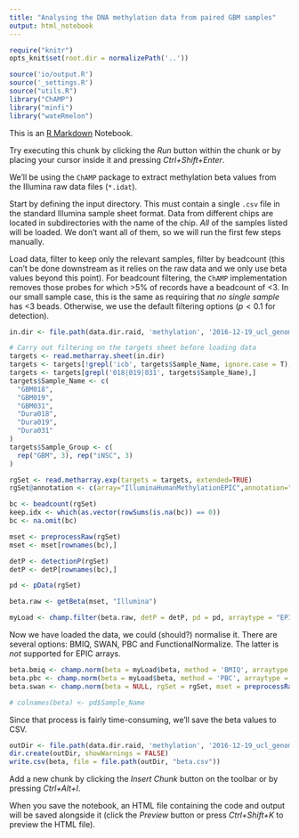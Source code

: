 ```yaml
---
title: "Analysing the DNA methylation data from paired GBM samples"
output: html_notebook
---
```


```r
require("knitr")
opts_knit$set(root.dir = normalizePath('..'))
```


```r
source('io/output.R')
source('_settings.R')
source("utils.R")
library("ChAMP")
library("minfi")
library("wateRmelon")
```

This is an [R Markdown](http://rmarkdown.rstudio.com) Notebook.

Try executing this chunk by clicking the *Run* button within the chunk or by placing your cursor inside it and pressing *Ctrl+Shift+Enter*. 

We'll be using the `ChAMP` package to extract methylation beta values from the Illumina raw data files (`*.idat`).

Start by defining the input directory. This must contain a single `.csv` file in the standard Illumina sample sheet format. Data from different chips are located in subdirectories with the name of the chip. *All* of the samples listed will be loaded. We don't want all of them, so we will run the first few steps manually. 

Load data, filter to keep only the relevant samples, filter by beadcount (this can't be done downstream as it relies on the raw data and we only use beta values beyond this point). For beadcount filtering, the `ChAMP` implementation removes those probes for which >5% of records have a beadcount of <3. In our small sample case, this is the same as requiring that *no single sample* has <3 beads. Otherwise, we use the default filtering options ($p<0.1$ for detection).

```r
in.dir <- file.path(data.dir.raid, 'methylation', '2016-12-19_ucl_genomics', 'idat')

# Carry out filtering on the targets sheet before loading data
targets <- read.metharray.sheet(in.dir)
targets <- targets[!grepl('icb', targets$Sample_Name, ignore.case = T),]
targets <- targets[grepl('018|019|031', targets$Sample_Name),]
targets$Sample_Name <- c(
  "GBM018",
  "GBM019",
  "GBM031",
  "Dura018",
  "Dura019",
  "Dura031"
)
targets$Sample_Group <- c(
  rep("GBM", 3), rep("iNSC", 3)
)

rgSet <- read.metharray.exp(targets = targets, extended=TRUE)
rgSet@annotation <- c(array="IlluminaHumanMethylationEPIC",annotation="ilmn10.hg19")

bc <- beadcount(rgSet)
keep.idx <- which(as.vector(rowSums(is.na(bc)) == 0))
bc <- na.omit(bc)

mset <- preprocessRaw(rgSet)
mset <- mset[rownames(bc),]

detP <- detectionP(rgSet)
detP <- detP[rownames(bc),]

pd <- pData(rgSet)

beta.raw <- getBeta(mset, "Illumina")

myLoad <- champ.filter(beta.raw, detP = detP, pd = pd, arraytype = "EPIC")
```

Now we have loaded the data, we could (should?) normalise it. There are several options: BMIQ, SWAN, PBC and FunctionalNormalize. The latter is *not* supported for EPIC arrays.

```r
beta.bmiq <- champ.norm(beta = myLoad$beta, method = 'BMIQ', arraytype = "EPIC", cores=4)
beta.pbc <- champ.norm(beta = myLoad$beta, method = 'PBC', arraytype = "EPIC")
beta.swan <- champ.norm(beta = NULL, rgSet = rgSet, mset = preprocessRaw(rgSet), method = 'SWAN', arraytype = "EPIC", cores=4)

# colnames(beta) <- pd$Sample_Name
```

Since that process is fairly time-consuming, we'll save the beta values to CSV.

```r
outDir <- file.path(data.dir.raid, 'methylation', '2016-12-19_ucl_genomics', 'beta')
dir.create(outDir, showWarnings = FALSE)
write.csv(beta, file = file.path(outDir, "beta.csv"))
```



Add a new chunk by clicking the *Insert Chunk* button on the toolbar or by pressing *Ctrl+Alt+I*.

When you save the notebook, an HTML file containing the code and output will be saved alongside it (click the *Preview* button or press *Ctrl+Shift+K* to preview the HTML file).
